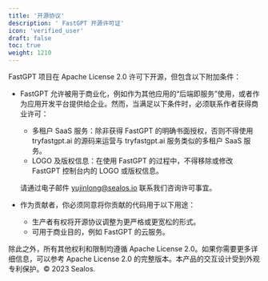 ```yaml
---
title: '开源协议'
description: ' FastGPT 开源许可证'
icon: 'verified_user'
draft: false
toc: true
weight: 1210
---
```


FastGPT 项目在 Apache License 2.0 许可下开源，但包含以下附加条件：

+ FastGPT 允许被用于商业化，例如作为其他应用的“后端即服务”使用，或者作为应用开发平台提供给企业。然而，当满足以下条件时，必须联系作者获得商业许可：
   
   + 多租户 SaaS 服务：除非获得 FastGPT 的明确书面授权，否则不得使用 tryfastgpt.ai 的源码来运营与 tryfastgpt.ai 服务类似的多租户 SaaS 服务。
   + LOGO 及版权信息：在使用 FastGPT 的过程中，不得移除或修改 FastGPT 控制台内的 LOGO 或版权信息。

   请通过电子邮件 yujinlong@sealos.io 联系我们咨询许可事宜。

+ 作为贡献者，你必须同意将你贡献的代码用于以下用途：
  
   + 生产者有权将开源协议调整为更严格或更宽松的形式。
   + 可用于商业目的，例如 FastGPT 的云服务。 

除此之外，所有其他权利和限制均遵循 Apache License 2.0。如果你需要更多详细信息，可以参考 Apache License 2.0 的完整版本。本产品的交互设计受到外观专利保护。© 2023 Sealos.